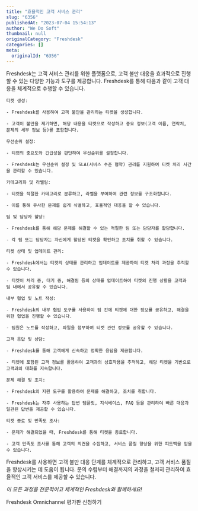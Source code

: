 ```yaml
---
title: "효율적인 고객 서비스 관리"
slug: "6356"
publishedAt: "2023-07-04 15:54:13"
author: "We Do Soft"
thumbnail: null
originalCategory: "Freshdesk"
categories: []
meta:
  originalId: "6356"
---
```


Freshdesk는 고객 서비스 관리를 위한 플랫폼으로, 고객 불만 대응을 효과적으로 진행할 수 있는 다양한 기능과 도구를 제공합니다. Freshdesk를 통해 다음과 같이 고객 대응을 체계적으로 수행할 수 있습니다.

 	티켓 생성:

 	- Freshdesk를 사용하여 고객 불만을 관리하는 티켓을 생성합니다.

 	- 고객이 불만을 제기하면, 해당 내용을 티켓으로 작성하고 중요 정보(고객 이름, 연락처, 문제의 세부 정보 등)를 포함합니다.

 	우선순위 설정:

 	- 티켓의 중요도와 긴급성을 판단하여 우선순위를 설정합니다.

 	- Freshdesk는 우선순위 설정 및 SLA(서비스 수준 협약) 관리를 지원하여 티켓 처리 시간을 관리할 수 있습니다.

 	카테고리화 및 라벨링:

 	- 티켓을 적절한 카테고리로 분류하고, 라벨을 부여하여 관련 정보를 구조화합니다.

 	- 이를 통해 유사한 문제를 쉽게 식별하고, 효율적인 대응을 할 수 있습니다.

 	팀 및 담당자 할당:

 	- Freshdesk를 통해 해당 문제를 해결할 수 있는 적절한 팀 또는 담당자를 할당합니다.

 	- 각 팀 또는 담당자는 자신에게 할당된 티켓을 확인하고 조치를 취할 수 있습니다.

 	티켓 상태 및 업데이트 관리:

 	- Freshdesk에서는 티켓의 상태를 관리하고 업데이트를 제공하여 티켓 처리 과정을 추적할 수 있습니다.

 	- 티켓이 처리 중, 대기 중, 해결됨 등의 상태를 업데이트하여 티켓의 진행 상황을 고객과 팀 내에서 공유할 수 있습니다.

 	내부 협업 및 노트 작성:

 	- Freshdesk의 내부 협업 도구를 사용하여 팀 간에 티켓에 대한 정보를 공유하고, 해결을 위한 협업을 진행할 수 있습니다.

 	- 팀원은 노트를 작성하고, 파일을 첨부하여 티켓 관련 정보를 공유할 수 있습니다.

 	고객 응답 및 상담:

 	- Freshdesk를 통해 고객에게 신속하고 정확한 응답을 제공합니다.

 	- 티켓에 포함된 고객 정보를 활용하여 고객과의 상호작용을 추적하고, 해당 티켓을 기반으로 고객과의 대화를 지속합니다.

 	문제 해결 및 조치:

 	- Freshdesk의 지원 도구를 활용하여 문제를 해결하고, 조치를 취합니다.

 	- Freshdesk는 자주 사용하는 답변 템플릿, 지식베이스, FAQ 등을 관리하여 빠른 대응과 일관된 답변을 제공할 수 있습니다.

 	티켓 종료 및 만족도 조사:

 	- 문제가 해결되었을 때, Freshdesk를 통해 티켓을 종료합니다.

 	- 고객 만족도 조사를 통해 고객의 의견을 수집하고, 서비스 품질 향상을 위한 피드백을 얻을 수 있습니다.

Freshdesk를 사용하면 고객 불만 대응 단계를 체계적으로 관리하고, 고객 서비스 품질을 향상시키는 데 도움이 됩니다. 문의 수렴부터 해결까지의 과정을 철저히 관리하여 효율적인 고객 서비스를 제공할 수 있습니다.

*이 모든 과정을 전문적이고 체계적인 Freshdesk와 함께하세요!*

Freshdesk Omnichannel 평가판 신청하기
